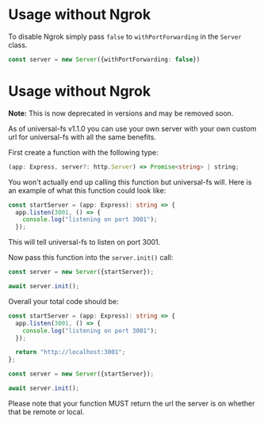 
# Usage without Ngrok <Canary />

To disable Ngrok simply pass `false` to `withPortForwarding` in the `Server` class.

```ts
const server = new Server({withPortForwarding: false})
```

# Usage without Ngrok

**Note:** This is now deprecated in <Canary /> versions and may be removed soon.

As of universal-fs v1.1.0 you can use your own server with your own custom url for universal-fs with all the same benefits.

First create a function with the following type:

```ts
(app: Express, server?: http.Server) => Promise<string> | string;
```

You won't actually end up calling this function but universal-fs will. Here is an example of what this function could look like:

```ts
const startServer = (app: Express): string => {
  app.listen(3001, () => {
    console.log("listening on port 3001");
  });
```

This will tell universal-fs to listen on port 3001.

Now pass this function into the `server.init()` call:

```ts
const server = new Server({startServer});

await server.init();
```

Overall your total code should be:

```ts
const startServer = (app: Express): string => {
  app.listen(3001, () => {
    console.log("listening on port 3001");
  });

  return "http://localhost:3001";
};

const server = new Server({startServer});

await server.init();
```

Please note that your function MUST return the url the server is on whether that be remote or local.

